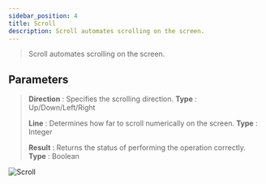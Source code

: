 ---
sidebar_position: 4
title: Scroll
description: Scroll automates scrolling on the screen.
---
> Scroll automates scrolling on the screen.

## Parameters

> **Direction** : Specifies the scrolling direction. **Type** : Up/Down/Left/Right
>
> **Line** : Determines how far to scroll numerically on the screen. **Type** : Integer
>
> **Result** : Returns the status of performing the operation correctly. **Type** : Boolean
>
![Scroll](.././img/scroll.png)